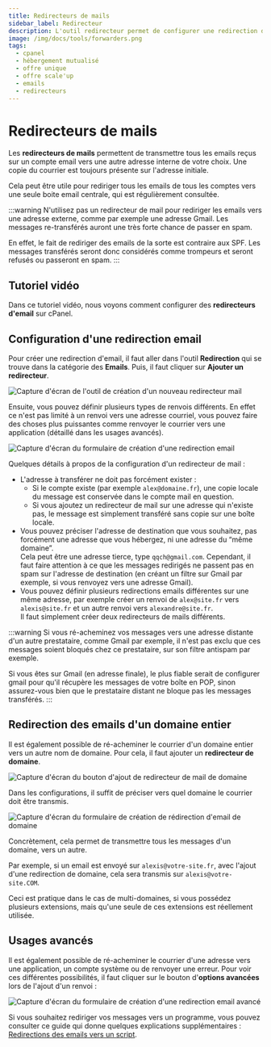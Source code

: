 ```yaml
---
title: Redirecteurs de mails
sidebar_label: Redirecteur
description: L'outil redirecteur permet de configurer une redirection de mail d'une adresse email vers une autre
image: /img/docs/tools/forwarders.png
tags:
  - cpanel
  - hébergement mutualisé
  - offre unique
  - offre scale'up
  - emails
  - redirecteurs
---
```


# Redirecteurs de mails

Les **redirecteurs de mails** permettent de transmettre tous les emails reçus sur un compte email vers une autre
adresse interne de votre choix. Une copie du courrier est toujours présente sur l'adresse initiale.

Cela peut être utile pour rediriger tous les emails de tous les comptes vers une seule boite email centrale,
qui est régulièrement consultée.

<PreviewToolCard tool='forwarders' />

:::warning
N'utilisez pas un redirecteur de mail pour rediriger les emails vers une adresse externe, comme par exemple une
adresse Gmail. Les messages re-transférés auront une très forte chance de passer en spam.

En effet, le fait de rediriger des emails de la sorte est contraire aux SPF. Les messages transférés seront donc
considérés comme trompeurs et seront refusés ou passeront en spam.
:::

## Tutoriel vidéo

Dans ce tutoriel vidéo, nous voyons comment configurer des **redirecteurs d'email** sur cPanel.

<YoutubeVideo id='ebnV2et5I8s' title="Comment créer des redirections d'emails ?"/>

## Configuration d'une redirection email

Pour créer une redirection d'email, il faut aller dans l'outil **Redirection** qui se trouve dans la catégorie
des **Emails**. Puis, il faut cliquer sur **Ajouter un redirecteur**.

<Image
    src="/img/docs/cpanel/emails/creer-redirecteur-email.png"
    title="Création d'un nouveau redirecteur de mail"
    caption="Création d'un nouveau redirecteur de mail, aussi appelé renvoi automatique"
    alt="Capture d'écran de l'outil de création d'un nouveau redirecteur mail "
/>

Ensuite, vous pouvez définir plusieurs types de renvois différents. En effet ce n'est pas limité à un renvoi vers une
adresse courriel, vous pouvez faire des choses plus puissantes comme renvoyer le courrier vers une application
(détaillé dans les usages avancés).

<Image
    src="/img/docs/cpanel/emails/redirection-email.png"
    title="Création d'une redierction vers une autre adresse email"
    caption="Ajout d'un redirecteur d'une adresse email vers une autre"
    alt="Capture d'écran du formulaire de création d'une redirection email"
/>

Quelques détails à propos de la configuration d'un redirecteur de mail :
  * L'adresse à transférer ne doit pas forcément exister :
    * Si le compte existe (par exemple `alex@domaine.fr`), une copie locale du message est conservée dans le compte mail en question.
    * Si vous ajoutez un redirecteur de mail sur une adresse qui n'existe pas, le message est simplement transféré sans copie sur une boîte locale.
  * Vous pouvez préciser l'adresse de destination que vous souhaitez, pas forcément une adresse que vous hébergez, ni une adresse du “même domaine”.\
Cela peut être une adresse tierce, type `qqch@gmail.com`. Cependant, il faut faire attention à ce que les messages redirigés ne passent pas en spam sur l'adresse de destination (en créant un filtre sur Gmail par exemple, si vous renvoyez vers une adresse Gmail).
  * Vous pouvez définir plusieurs redirections emails différentes sur une même adresse, par exemple créer un renvoi de `alex@site.fr` vers `alexis@site.fr` et un autre renvoi vers `alexandre@site.fr`.\
Il faut simplement créer deux redirecteurs de mails différents.

:::warning
Si vous ré-acheminez vos messages vers une adresse distante d'un autre prestataire, comme Gmail par exemple, il n'est
pas exclu que ces messages soient bloqués chez ce prestataire, sur son filtre antispam par exemple.

Si vous êtes sur Gmail (en adresse finale), le plus fiable serait de configurer gmail pour qu'il récupère les messages
de votre boîte en POP, sinon assurez-vous bien que le prestataire distant ne bloque pas les messages transférés.
:::

## Redirection des emails d'un domaine entier

Il est également possible de ré-acheminer le courrier d'un domaine entier vers un autre nom de domaine. Pour cela, il
faut ajouter un **redirecteur de domaine**.

<Image
    src="/img/docs/cpanel/emails/redirection-email-domaine.png"
    title="Ajout d'un redirecteur d'email sur un domaine entier"
    caption="Ajout d'une redirection d'email sur un domaine"
    alt="Capture d'écran du bouton d'ajout de redirecteur de mail de domaine"
/>

Dans les configurations, il suffit de préciser vers quel domaine le courrier doit être transmis.

<Image
    src="/img/docs/cpanel/emails/redirection-email-domaine.png"
    title="Création d'un redirecteur d'email de domaine"
    caption="Création d'une redirections d'email de domaine"
    alt="Capture d'écran du formulaire de création de rédirection d'email de domaine"
/>

Concrètement, cela permet de transmettre tous les messages d'un domaine, vers un autre.

Par exemple, si un email est envoyé sur `alexis@votre-site.fr`, avec l'ajout d'une redirection de domaine, cela sera
transmis sur `alexis@votre-site.COM`.

Ceci est pratique dans le cas de multi-domaines, si vous possédez plusieurs extensions, mais qu'une seule de ces
extensions est réellement utilisée.

## Usages avancés

Il est également possible de ré-acheminer le courrier d'une adresse vers une application, un compte système ou de
renvoyer une erreur. Pour voir ces différentes possibilités, il faut cliquer sur le bouton d'**options avancées**
lors de l'ajout d'un renvoi :

<Image
    src="/img/docs/cpanel/emails/redirection-email-avances-script.png"
    title="Création d'une redirection email avancé vers un script"
    caption="Exemple de création d'une redirection email avancé, les emails sont redirigés vers un script"
    alt="Capture d'écran du formulaire de création d'une redirection email avancé"
/>

Si vous souhaitez rediriger vos messages vers un programme, vous pouvez consulter ce guide qui donne quelques
explications supplémentaires : [Redirections des emails vers un script](/guides/emails/redirecteur-email-vers-script).


